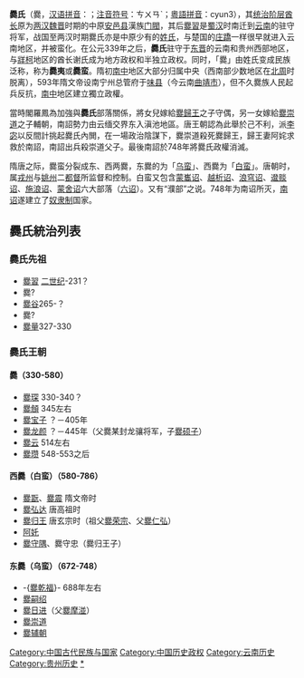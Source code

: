 {{云南历史侧栏模板}}
'''爨氏'''（爨，[[汉语拼音|汉语拼音]]：{{unicode|cuàn}}；[[注音符号|注音符号]]：ㄘㄨㄢˋ；[[粵語拼音|粵語拼音]]：cyun3），其[[统治阶层|统治阶层]][[酋长|酋长]]原为[[两汉|两汉]][[魏晋|魏晋]]时期的中原[[安邑县|安邑县]]漢族[[士族_(中国)|门閥]]，其后[[爨習|爨習]]是[[蜀汉|蜀汉]]时南迁到[[云南|云南]]的驻守将军，战国至两汉时期爨氏亦是中原少有的[[姓氏|姓氏]]，与楚国的[[庄蹻|庄蹻]]一样很早就进入云南地区，并被蛮化。在公元339年之后，'''爨氏'''驻守于[[东晋|东晋]]的云南和贵州西部地区，与[[牂柯|牂柯]]地区的酋长谢氏成为地方政权和半独立政权。同时，「爨」由姓氏变成民族泛称，称为'''爨夷'''或'''爨蛮'''。隋初[[南中|南中]]地区大部分归属中央（西南部少数地区在[[北周|北周]]时脱离），593年隋文帝设南宁州总管府于[[味县|味县]]（今云南[[曲靖市|曲靖市]]），但不久爨族人民起兵反抗，[[南中|南中]]地区建立獨立政權。

當時閣羅鳳為加強與'''爨氏'''部落關係，將女兒嫁給[[爨歸王|爨歸王]]之子守偶，另一女嫁給[[爨崇道|爨崇道]]之子輔朝，南詔勢力由云缅交界东入滇池地區。唐王朝認為此舉於己不利，派[[李宓|李宓]]以反間計挑起爨氏內閧，在一場政治陰謀下，爨崇道殺死爨歸王，歸王妻阿姹求救於南詔，南詔出兵殺崇道父子。最後南詔於748年將爨氏政權消滅。

隋唐之际，爨蛮分裂成东、西两爨，东爨的为「[[彝族|乌蛮]]」、西爨为「[[白蛮|白蛮]]」。唐朝时，属[[戎州|戎州]]与[[姚州_(云南)|姚州]]二[[都督|都督]]所监督和控制。白蛮又包含[[蒙巂诏|蒙巂诏]]、[[越析诏|越析诏]]、[[浪穹诏|浪穹诏]]、[[邆赕诏|邆赕诏]]、[[施浪诏|施浪诏]]、[[蒙舍诏|蒙舍诏]]六大部落（[[六诏|六诏]]）。又有“濮部”之说。748年为南诏所灭，[[南诏|南诏]]遂建立了[[奴隶制|奴隶制]]国家。

== 爨氏統治列表 ==
=== 爨氏先祖 ===
*[[爨習|爨習]] [[二世纪|二世纪]]-231？
*爨?
*[[爨谷|爨谷]]265-？
*爨?
*[[爨量|爨量]]327-330

=== 爨氏王朝 ===
==== 爨（330-580）====
*[[爨琛|爨琛]] 330-340？
*[[爨頠|爨頠]] 345左右
*[[爨宝子|爨宝子]] ？－405年
*[[爨龙颜|爨龙颜]] ？－445年（父爨某封龙骧将军，子[[爨硕子|爨硕子]]）
*[[爨云|爨云]] 514左右
*[[爨瓒|爨瓒]] 548-553之后
==== 西爨（白蛮）（580-786）==== 
*[[爨翫|爨翫]]、[[爨震|爨震]] 隋文帝时
*[[爨弘达|爨弘达]] 唐高祖时
*[[爨归王|爨归王]] 唐玄宗时（祖父[[爨荣宗|爨荣宗]]、父[[爨仁弘|爨仁弘]]）
*[[阿奼|阿奼]]
*[[爨守隅|爨守隅]]、爨守忠（爨归王子）
==== 东爨（乌蛮）（672-748）==== 
*-{[[爨乾福|爨乾福]]}- 688年左右
*[[爨嗣绍|爨嗣绍]] 
*[[爨日进|爨日进]]（父[[爨摩湴|爨摩湴]]）
*[[爨崇道|爨崇道]]
*[[爨辅朝|爨辅朝]]
{{爨氏首領}}
{{云南历史|秦至唐}}

[[Category:中国古代民族与国家|Category:中国古代民族与国家]]
[[Category:中国历史政权|Category:中国历史政权]]
[[Category:云南历史|Category:云南历史]]
[[Category:贵州历史|Category:贵州历史]]
[[Category:爨姓|*]]